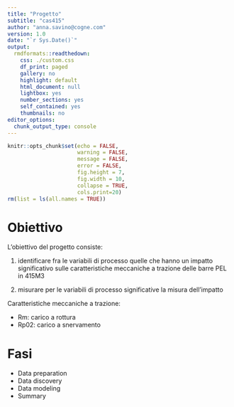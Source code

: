 ```yaml
---
title: "Progetto"
subtitle: "cas415"
author: "anna.savino@cogne.com"
version: 1.0 
date: "`r Sys.Date()`"
output:
  rmdformats::readthedown:
    css: ./custom.css
    df_print: paged
    gallery: no
    highlight: default
    html_document: null
    lightbox: yes
    number_sections: yes
    self_contained: yes
    thumbnails: no
editor_options:
  chunk_output_type: console
---
```


```r
knitr::opts_chunk$set(echo = FALSE,
                      warning = FALSE,
                      message = FALSE,
                      error = FALSE,
                      fig.height = 7,
                      fig.width = 10,
                      collapse = TRUE,
                      cols.print=20)
rm(list = ls(all.names = TRUE))

```

# Obiettivo

L'obiettivo del progetto consiste:

1. identificare fra le variabili di processo quelle che hanno un impatto significativo sulle caratteristiche meccaniche a trazione delle barre PEL in 415M3

2. misurare per le variabili di processo significative la misura dell'impatto

Caratteristiche meccaniche a trazione:

+ Rm: carico a rottura 
+ Rp02: carico a snervamento



# Fasi

+ Data preparation
+ Data discovery 
+ Data modeling
+ Summary




